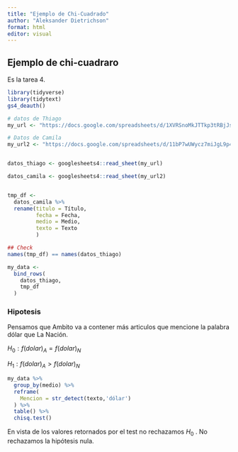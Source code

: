 ```yaml
---
title: "Ejemplo de Chi-Cuadrado"
author: "Aleksander Dietrichson"
format: html
editor: visual
---
```


## 

## Ejemplo de chi-cuadraro

Es la tarea 4.

```r
library(tidyverse)
library(tidytext)
gs4_deauth()

# datos de Thiago
my_url <- "https://docs.google.com/spreadsheets/d/1XVRSnoMkJTTkp3tRBjJsJLWmtl8cs7ThLf0iwza7L00/edit?usp=sharing"

# Datos de Camila
my_url2 <- "https://docs.google.com/spreadsheets/d/11bP7wUWycz7miJgL9p42-ct8hB4jePN6DcvrKJ3WnoM/edit#gid=0"


datos_thiago <- googlesheets4::read_sheet(my_url)

datos_camila <- googlesheets4::read_sheet(my_url2)


tmp_df <- 
  datos_camila %>% 
  rename(titulo = Título,
         fecha = Fecha,
         medio = Medio,
         texto = Texto
         )

## Check
names(tmp_df) == names(datos_thiago)

my_data <- 
  bind_rows(
    datos_thiago,
    tmp_df
  )
```

### Hipotesis

Pensamos que Ambito va a contener más articulos que mencione la palabra dólar que La Nación.

$H_0: f(dolar)_A = f(dolar)_N$

$H_1: f(dolar)_A > f(dolar)_N$

```r
my_data %>% 
  group_by(medio) %>% 
  reframe(
    Mencion = str_detect(texto,'dólar')
  ) %>% 
  table() %>% 
  chisq.test()
```

En vista de los valores retornados por el test no rechazamos $H_0$ . No rechazamos la hipótesis nula.
